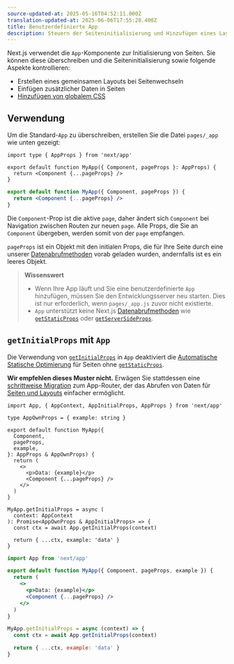 ```yaml
---
source-updated-at: 2025-05-16T04:52:11.000Z
translation-updated-at: 2025-06-06T17:55:28.400Z
title: Benutzerdefinierte App
description: Steuern der Seiteninitialisierung und Hinzufügen eines Layouts, das für alle Seiten erhalten bleibt, durch Überschreiben der standardmäßigen App-Komponente von Next.js.
---
```


Next.js verwendet die `App`-Komponente zur Initialisierung von Seiten. Sie können diese überschreiben und die Seiteninitialisierung sowie folgende Aspekte kontrollieren:

- Erstellen eines gemeinsamen Layouts bei Seitenwechseln
- Einfügen zusätzlicher Daten in Seiten
- [Hinzufügen von globalem CSS](/docs/pages/building-your-application/styling)

## Verwendung

Um die Standard-`App` zu überschreiben, erstellen Sie die Datei `pages/_app` wie unten gezeigt:

```tsx filename="pages/_app.tsx" switcher
import type { AppProps } from 'next/app'

export default function MyApp({ Component, pageProps }: AppProps) {
  return <Component {...pageProps} />
}
```

```jsx filename="pages/_app.jsx" switcher
export default function MyApp({ Component, pageProps }) {
  return <Component {...pageProps} />
}
```

Die `Component`-Prop ist die aktive `page`, daher ändert sich `Component` bei Navigation zwischen Routen zur neuen `page`. Alle Props, die Sie an `Component` übergeben, werden somit von der `page` empfangen.

`pageProps` ist ein Objekt mit den initialen Props, die für Ihre Seite durch eine unserer [Datenabrufmethoden](/docs/pages/building-your-application/data-fetching) vorab geladen wurden, andernfalls ist es ein leeres Objekt.

> **Wissenswert**
>
> - Wenn Ihre App läuft und Sie eine benutzerdefinierte `App` hinzufügen, müssen Sie den Entwicklungsserver neu starten. Dies ist nur erforderlich, wenn `pages/_app.js` zuvor nicht existierte.
> - `App` unterstützt keine Next.js [Datenabrufmethoden](/docs/pages/building-your-application/data-fetching) wie [`getStaticProps`](/docs/pages/building-your-application/data-fetching/get-static-props) oder [`getServerSideProps`](/docs/pages/building-your-application/data-fetching/get-server-side-props).

## `getInitialProps` mit `App`

Die Verwendung von [`getInitialProps`](/docs/pages/api-reference/functions/get-initial-props) in `App` deaktiviert die [Automatische Statische Optimierung](/docs/pages/building-your-application/rendering/automatic-static-optimization) für Seiten ohne [`getStaticProps`](/docs/pages/building-your-application/data-fetching/get-static-props).

**Wir empfehlen dieses Muster nicht.** Erwägen Sie stattdessen eine [schrittweise Migration](/docs/app/building-your-application/upgrading/app-router-migration) zum App-Router, der das Abrufen von Daten für [Seiten und Layouts](/docs/app/building-your-application/routing/pages-and-layouts) einfacher ermöglicht.

```tsx filename="pages/_app.tsx" switcher
import App, { AppContext, AppInitialProps, AppProps } from 'next/app'

type AppOwnProps = { example: string }

export default function MyApp({
  Component,
  pageProps,
  example,
}: AppProps & AppOwnProps) {
  return (
    <>
      <p>Data: {example}</p>
      <Component {...pageProps} />
    </>
  )
}

MyApp.getInitialProps = async (
  context: AppContext
): Promise<AppOwnProps & AppInitialProps> => {
  const ctx = await App.getInitialProps(context)

  return { ...ctx, example: 'data' }
}
```

```jsx filename="pages/_app.jsx" switcher
import App from 'next/app'

export default function MyApp({ Component, pageProps, example }) {
  return (
    <>
      <p>Data: {example}</p>
      <Component {...pageProps} />
    </>
  )
}

MyApp.getInitialProps = async (context) => {
  const ctx = await App.getInitialProps(context)

  return { ...ctx, example: 'data' }
}
```